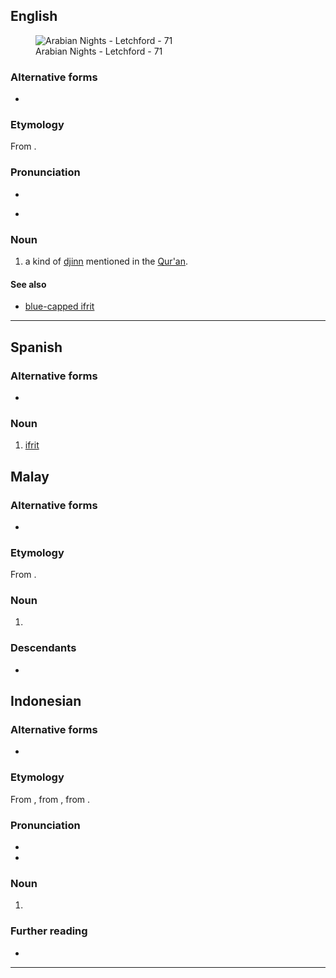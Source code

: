 ==English==
{{wp}}
[[File:Arabian Nights - Letchford - 71.jpg|thumb|Arabian Nights - Letchford - 71]]

===Alternative forms===
* {{alter|en|'ifrit|ʿifrīt|'ifriit|ʿefrīt|ʿefrēt|'afreet|'afret|'afreit|'afrit|'afriit|'efreet|'efret|efreit|'efriit|'efrit|'ifreet|'ifret|'ifreit|afreet|afret|afreit|afrit|afriit|efreet|efret|efreit|efriet|efrit|efriit|ifreet|ifret|ifreit|ifriet|ifrite|ifriite}}

===Etymology===
From {{bor|en|ar|عِفْرِيت}}.

===Pronunciation===
* {{IPA|en|/ɪˈfɹiːt/}}
* {{a|nonstandard|spelling pronunciation}} {{IPA|en|/ˈɪf.ɹɪt/}}

===Noun===
{{en-noun}}

# {{lb|en|Islamic mythology}} a kind of [[djinn]] mentioned in the [[Qur'an]].

====See also====
* [[blue-capped ifrit]]

{{c|en|Islam}}

----

==Spanish==
{{wikipedia|lang=es}}

===Alternative forms===
* {{alter|es|'ifrit|ʿifrīt|'ifriit|ʿefrīt|ʿefrēt|'afreet|'afret|'afreit|'afrit|'afriit|'efreet|'efret|efreit|'efriit|'efrit|'ifreet|'ifret|'ifreit|afreet|afret|afreit|afrit|afriit|efreet|efret|efreit|efriet|efrit|efriit|ifreet|ifret|ifreit|ifriet|ifrite|ifriite}}
===Noun===
{{es-noun|m}}

# {{lb|es|Islamic mythology}} [[#English|ifrit]]

{{C|es|Folklore|Islam|Mythological creatures}}

==Malay==
===Alternative forms===
* {{alter|ms|'ifrit|ʿifrīt|'ifriit|ʿefrīt|ʿefrēt|'afreet|'afret|'afreit|'afrit|'afriit|'efreet|'efret|efreit|'efriit|'efrit|'ifreet|'ifret|'ifreit|afreet|afret|afreit|afrit|afriit|efreet|efret|efreit|efriet|efrit|efriit|ifreet|ifret|ifreit|ifriet|ifrite|ifriite}}

===Etymology===
From {{bor|ms|ar|عِفْرِيت}}.

===Noun===
{{ms-noun|j=عفريت}}

# {{lb|ms|Islamic mythology}} {{l|en|ifrit}}

===Descendants===
* {{descendant|id|ifrit|alts=1|bor=1}}

==Indonesian==

===Alternative forms===
* {{alter|id|'ifrit|ʿifrīt|'ifriit|ʿefrīt|ʿefrēt|'afreet|'afret|'afreit|'afrit|'afriit|'efreet|'efret|efreit|'efriit|'efrit|'ifreet|'ifret|'ifreit|afreet|afret|afreit|afrit|afriit|efreet|efret|efreit|efriet|efrit|efriit|ifreet|ifret|ifreit|ifriet|ifrite|ifriite}}
===Etymology===
From {{inh|id|ms|ifrit}}, from {{inh|id|ms-cla|ifrit}}, from {{der|id|ar|عِفْرِيت}}.

===Pronunciation===
* {{IPA|id|[ˈɪfrɪt̚]}}
* {{hyphenation|id|if|rit}}

===Noun===
{{id-noun}}

# {{lb|id|Islam}} {{l|en|ifrit}}

===Further reading===
* {{R:KBBI Daring}}

----